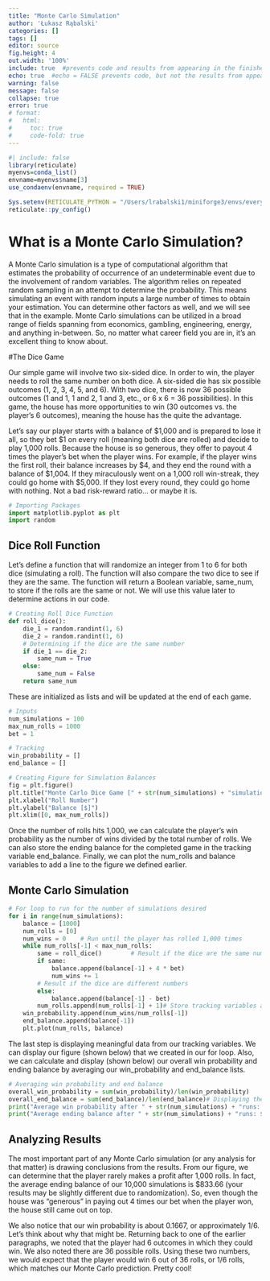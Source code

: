 ```yaml
---
title: "Monte Carlo Simulation"
author: 'Łukasz Rąbalski'
categories: []
tags: []
editor: source
fig.height: 4
out.width: '100%'
include: true  #prevents code and results from appearing in the finished file. R Markdown still runs the code in the chunk, and the results can be used by other chunks.
echo: true  #echo = FALSE prevents code, but not the results from appearing in the finished file. This is a useful way to embed figures.
warning: false
message: false
collapse: true
error: true
# format:
#   html:
#     toc: true
#     code-fold: true
---
```

```r
#| include: false
library(reticulate)
myenvs=conda_list()
envname=myenvs$name[3]
use_condaenv(envname, required = TRUE)

Sys.setenv(RETICULATE_PYTHON = "/Users/lrabalski1/miniforge3/envs/everyday_use/bin/python")
reticulate::py_config()
```

# What is a Monte Carlo Simulation?

A Monte Carlo simulation is a type of computational algorithm that estimates the probability of occurrence of an undeterminable event due to the involvement of random variables. The algorithm relies on repeated random sampling in an attempt to determine the probability. This means simulating an event with random inputs a large number of times to obtain your estimation. You can determine other factors as well, and we will see that in the example. Monte Carlo simulations can be utilized in a broad range of fields spanning from economics, gambling, engineering, energy, and anything in-between. So, no matter what career field you are in, it’s an excellent thing to know about.

#The Dice Game

Our simple game will involve two six-sided dice. In order to win, the player needs to roll the same number on both dice. A six-sided die has six possible outcomes (1, 2, 3, 4, 5, and 6). With two dice, there is now 36 possible outcomes (1 and 1, 1 and 2, 1 and 3, etc., or 6 x 6 = 36 possibilities). In this game, the house has more opportunities to win (30 outcomes vs. the player’s 6 outcomes), meaning the house has the quite the advantage.

Let’s say our player starts with a balance of $1,000 and is prepared to lose it all, so they bet $1 on every roll (meaning both dice are rolled) and decide to play 1,000 rolls. Because the house is so generous, they offer to payout 4 times the player’s bet when the player wins. For example, if the player wins the first roll, their balance increases by $4, and they end the round with a balance of $1,004. If they miraculously went on a 1,000 roll win-streak, they could go home with $5,000. If they lost every round, they could go home with nothing. Not a bad risk-reward ratio… or maybe it is.

```python
# Importing Packages
import matplotlib.pyplot as plt
import random
```

## Dice Roll Function

Let's define a function that will randomize an integer from 1 to 6 for both dice (simulating a roll). The function will also compare the two dice to see if they are the same. The function will return a Boolean variable, same_num, to store if the rolls are the same or not. We will use this value later to determine actions in our code.

```python
# Creating Roll Dice Function
def roll_dice():
    die_1 = random.randint(1, 6)
    die_2 = random.randint(1, 6)
    # Determining if the dice are the same number
    if die_1 == die_2:
        same_num = True
    else:
        same_num = False
    return same_num

```

These are initialized as lists and will be updated at the end of each game.
```python
# Inputs
num_simulations = 100
max_num_rolls = 1000
bet = 1

# Tracking
win_probability = []
end_balance = []
```

```python
# Creating Figure for Simulation Balances
fig = plt.figure()
plt.title("Monte Carlo Dice Game [" + str(num_simulations) + "simulations]")
plt.xlabel("Roll Number")
plt.ylabel("Balance [$]")
plt.xlim([0, max_num_rolls])
```

Once the number of rolls hits 1,000, we can calculate the player’s win probability as the number of wins divided by the total number of rolls. We can also store the ending balance for the completed game in the tracking variable end_balance. Finally, we can plot the num_rolls and balance variables to add a line to the figure we defined earlier.

## Monte Carlo Simulation

```python
# For loop to run for the number of simulations desired
for i in range(num_simulations):
    balance = [1000]
    num_rolls = [0]
    num_wins = 0    # Run until the player has rolled 1,000 times
    while num_rolls[-1] < max_num_rolls:
        same = roll_dice()        # Result if the dice are the same number
        if same:
            balance.append(balance[-1] + 4 * bet)
            num_wins += 1
        # Result if the dice are different numbers
        else:
            balance.append(balance[-1] - bet)
        num_rolls.append(num_rolls[-1] + 1)# Store tracking variables and add line to figure
    win_probability.append(num_wins/num_rolls[-1])
    end_balance.append(balance[-1])
    plt.plot(num_rolls, balance)

```

The last step is displaying meaningful data from our tracking variables. We can display our figure (shown below) that we created in our for loop. Also, we can calculate and display (shown below) our overall win probability and ending balance by averaging our win_probability and end_balance lists.

```python
# Averaging win probability and end balance
overall_win_probability = sum(win_probability)/len(win_probability)
overall_end_balance = sum(end_balance)/len(end_balance)# Displaying the averages
print("Average win probability after " + str(num_simulations) + "runs: " + str(overall_win_probability))
print("Average ending balance after " + str(num_simulations) + "runs: $" + str(overall_end_balance))
```

## Analyzing Results

The most important part of any Monte Carlo simulation (or any analysis for that matter) is drawing conclusions from the results. From our figure, we can determine that the player rarely makes a profit after 1,000 rolls. In fact, the average ending balance of our 10,000 simulations is $833.66 (your results may be slightly different due to randomization). So, even though the house was “generous” in paying out 4 times our bet when the player won, the house still came out on top.

We also notice that our win probability is about 0.1667, or approximately 1/6. Let’s think about why that might be. Returning back to one of the earlier paragraphs, we noted that the player had 6 outcomes in which they could win. We also noted there are 36 possible rolls. Using these two numbers, we would expect that the player would win 6 out of 36 rolls, or 1/6 rolls, which matches our Monte Carlo prediction. Pretty cool!